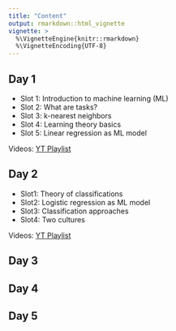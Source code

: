 ```yaml
---
title: "Content"
output: rmarkdown::html_vignette
vignette: >
  %\VignetteEngine{knitr::rmarkdown}
  %\VignetteEncoding{UTF-8}
---
```


## Day 1

- Slot 1: Introduction to machine learning (ML)
- Slot 2: What are tasks?
- Slot 3: k-nearest neighbors
- Slot 4: Learning theory basics
- Slot 5: Linear regression as ML model

Videos: <a href="https://www.youtube.com/playlist?list=PLMyWaJl2LoXyhFvMjtbBGs0Pi8khHbKm3" target="_blank">YT Playlist</a>

## Day 2
- Slot1: Theory of classifications
- Slot2: Logistic regression as ML model
- Slot3: Classification approaches
- Slot4: Two cultures

Videos: <a href="https://www.youtube.com/playlist?list=PLMyWaJl2LoXxjj3A-nctKtkG5xJqrdFMU" target="_blank">YT Playlist</a>

## Day 3

## Day 4

## Day 5